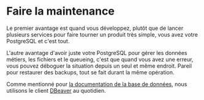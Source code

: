 # Faire la maintenance

Le premier avantage est quand vous développez, plutôt que de lancer plusieurs services pour faire tourner un produit très simple, vous avez votre PostgreSQL et c'est tout.

L'autre avantage d'avoir juste votre PostgreSQL pour gérer les données métiers, les fichiers et le queueing, c'est que quand vous avez une erreur, vous pouvez déboguer la situation depuis un seul et même endroit. Pareil pour restaurer des backups, tout se fait durant la même opération.

Comme mentionné pour [la documentation de la base de données](document/database-schema.mdx), nous utilisons le client [DBeaver](https://dbeaver.io/) au quotidien.
